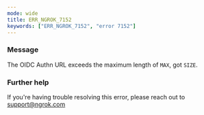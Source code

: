 ```yaml
---
mode: wide
title: ERR_NGROK_7152
keywords: ["ERR_NGROK_7152", "error 7152"]
---
```



### Message

The OIDC Authn URL exceeds the maximum length of `MAX`, got `SIZE`.

<ErrorDetails />

### Further help

If you're having trouble resolving this error, please reach out to [support@ngrok.com](mailto:support@ngrok.com?subject=Help%20with%20ERR_NGROK_7152)
